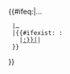 <includeonly>{{#ifeq:{{{1}}}|…
  |…
  |{{#ifexist: {{{2}}}:{{{1}}}
    |[[:{{#if:{{{2}}}|{{{2}}}:}}{{{1}}}|{{{1}}}]]|{{{1}}}
  }}
}}</includeonly>